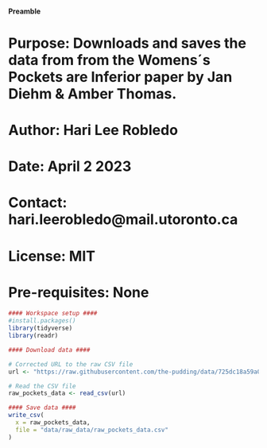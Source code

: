 #### Preamble ####
# Purpose: Downloads and saves the data from from the Womens´s Pockets are Inferior paper by Jan Diehm & Amber Thomas. 
# Author: Hari Lee Robledo
# Date: April 2 2023 
# Contact: hari.leerobledo@mail.utoronto.ca 
# License: MIT
# Pre-requisites: None

```r
#### Workspace setup ####
#install.packages()
library(tidyverse)
library(readr)
```

``` r
#### Download data ####

# Corrected URL to the raw CSV file
url <- "https://raw.githubusercontent.com/the-pudding/data/725dc18a59a055891dee25e85652f416b0065bdd/pockets/measurements.csv"

# Read the CSV file
raw_pockets_data <- read_csv(url)

```
```r
#### Save data ####
write_csv(
  x = raw_pockets_data,
  file = "data/raw_data/raw_pockets_data.csv"
)
```

